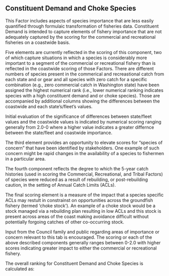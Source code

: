 ## Constituent Demand and Choke Species

This Factor includes aspects of species importance that are less easily quantified through formulaic transformation of fisheries data. Constituent Demand is intended to capture elements of fishery importance that are not adequately captured by the scoring for the commercial and recreational fisheries on a coastwide basis.

Five elements are currently reflected in the scoring of this component, two of which capture situations in which a species is considerably more important to a segment of the commercial or recreational fishery than is reflected in the coastwide scoring of those Factors. There are different numbers of species present in the commerical and recreastional catch from each state and or gear and all species with zero catch for a specific combination (e.g., zero commercial catch in Washington state) have been assigned the highest numerical rank (i.e., lower numerical ranking indicates species with a high constituent demand and or choke species). Those are accompanied by additional columns showing the differences between the coastwide and each state’s/fleet’s values.

Initial evaluation of the significance of differences between state/fleet values and the coastwide values is indicated by numerical scoring ranging generally from 2.0-0 where a higher value indicates a greater differnce between the state/fleet and coastwide importance.

The third element provides an opportunity to elevate scores for “species of concern” that have been identified by stakeholders. One example of such concern might be rapid changes in the availability of a species to fishermen in a particular area.

The fourth component reflects the degree to which the 5-year catch histories (used in scoring the Commercial, Recreational, and Tribal Factors) of species were reduced as a result of rebuilding, or post-rebuilding caution, in the setting of Annual Catch Limits (ACLs).

The final scoring element is a measure of the impact that a species specific ACLs may restult in constrainst on opportunities across the groundfish fishery (termed ‘choke stock’). An example of a choke stock would be a stock managed via a rebuilding plan resulting in low ACLs and this stock is present across areas of the coast making avoidance difficult without potentially forgoing catches of other co-occurring stock.

Input from the Council family and public regarding areas of importance or concern relevant to this tab is encouraged. The scoring or each of the above described components generally ranges between 0-2.0 with higher scores indicating greater impact to either the commercial or recreational fishery.

The overall ranking for Constituent Demand and Choke Species is calculated as:

\begin{centering}

$d_s = \text{Choke Stock}_s + \text{Commerical Importance}_s + \text{Recreational Importance}_s + \text{Rebuilding Impact on Landings}_s + \text{Industry Concern}_s$

\end{centering}
